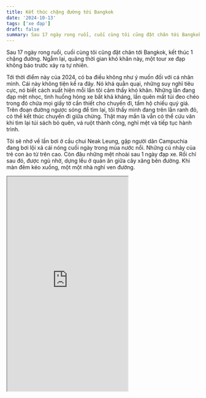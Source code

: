 ```yaml
---
title: Kết thúc chặng đường tới Bangkok
date: '2024-10-13'
tags: ['xe đạp']
draft: false
summary: Sau 17 ngày rong ruổi, cuối cùng tôi cũng đặt chân tới Bangkok, kết thúc 1 chặng đường. Ngẫm lại, quãng thời gian khó khăn này, một tour xe đạp không báo trước xảy ra tự nhiên.
---
```


Sau 17 ngày rong ruổi, cuối cùng tôi cũng đặt chân tới Bangkok, kết thúc 1 chặng đường. Ngẫm lại, quãng thời gian khó khăn này, một tour xe đạp không báo trước xảy ra tự nhiên.

Tới thời điểm này của 2024, có ba điều không như ý muốn đối với cá nhân mình. Cái này không tiện kể ra đây. Nó khá quằn quại, những suy nghĩ tiêu cực, nó biết cách xuất hiện mỗi lần tôi cảm thấy khó khăn. Những lần đang đạp mệt nhọc, tình huống hỏng xe bất khả kháng, lần quên mất túi đeo chéo trong đó chứa mọi giấy tờ cần thiết cho chuyến đi, tấm hộ chiếu quý giá. Trên đoạn đường ngược sóng để tìm lại, tôi thấy mình đang trên lằn ranh đỏ, có thể kết thúc chuyến đi giữa chừng. Thật may mắn là vẫn có thể cứu vãn khi tìm lại túi sách bỏ quên, vá ruột thành công, nghỉ mệt và tiếp tục hành trình.

Tôi sẽ nhớ về lần bơi ở cầu chui Neak Leung, gặp người dân Campuchia đang bơi lội xả cái nóng cuối ngày trong mùa nước nổi. Những cú nhảy của trẻ con ào từ trên cao. Còn đâu những mệt nhoài sau 1 ngày đạp xe. Rồi chỉ sau đó, được ngủ nhờ, dựng lều ở quán ăn giữa cây xăng bên đường. Khi màn đêm kéo xuống, một một nhà nghỉ ven đường.

<iframe width="315" height="560" src="https://youtube.com/embed/NvVF3B5HtBY?feature=share" allowFullScreen/>



![nhờ được nơi dựng lều lý tưởng](/static/images/8f40f6fd-3e99-4d31-ab45-cf9f304ba8d8/2bebd4fa44264dceb531acdebf38069d.jpeg)

![cây xăng nơi mềnh ngủ](/static/images/8f40f6fd-3e99-4d31-ab45-cf9f304ba8d8/2e5958e656aa41c885ac0b6d9e7e7e17.jpeg)


Nhớ về 2 cha con ở bờ sông lúc ăn trưa ở Phnom Pênh. Khi tôi nhìn thấy người con đang vẽ lại hình ảnh một kiến trúc nhìn có vẻ giống khối tháp nước như Sài Gòn. Lúc đó tôi qua chào hỏi thăm. Nói chuyện với người cha. Nói về chuyến đi, về con cái của chú. Do trước đây, chú làm ở một đại sứ quán nên có thể nói một chút tiếng Anh. Thật là vui khi có thể giao tiếp với người dân thủ đô, ở một quốc gia khác. Cuộc nói chuyện rất vui vẻ, đôi khi chú suy nghĩ nói ra sao, hình ảnh thật hiền hoà của người cha già, vừa hiền từ và cũng thật gần gũi. Và bức tranh của con trai chú từ trụ tháp kia, nét kí tên rất đẹp.

Đặc biệt, thứ mà tôi nhớ mãi là câu hỏi chú hỏi mình có thấy hạnh phúc ở đây? Quả thật có cảm giác câu hỏi này hơi bất ngờ, vì dẫu sao tôi cũng chỉ mới đặt chân tới đây chưa lâu. Và khi đó, tôi cũng không suy nghĩ quá nhiều mà trả lời là "Có". Nghĩ cũng thấy mình nói có phần vội vàng. Tới đó, mọi thứ xảy ra, đối với tôi là không tệ. Tôi chưa gặp khó khăn thực sự nào từ lúc khởi đầu, cũng cần có thời gian để trải nghiệm dẫu sao. Khi tôi tạm biệt 2 cha con, chú gửi lời chúc may mắn tới tôi. Mong sao tôi sẽ may mắn với quãng đường tới đây.


![0939A0CA-E7E0-4830-A030-4CCD098C9F59_1_105_c.jpeg](/static/images/8f40f6fd-3e99-4d31-ab45-cf9f304ba8d8/978f87b2071d4c86989066392530daeb.jpeg)




Cũng không quên tiệm cafe của cô chủ Campuchia. Nơi tôi qua ngồi 2 ngày liên tiếp. Một quán nhỏ nhưng ấp áp, trúng dịp lễ nên có lẽ vắng khách. Chúng tôi bập bõm nói chuyện. Và nhớ về đĩa chuối cô mời, chắc nhìn thấy anh chàng này khá xanh xao ốm đói. Bạn nói mong có dịp ghé Việt Nam để thưởng thức cà phê.



![4D49C43D-E543-44DF-B294-55483511B248_1_105_c.jpeg](/static/images/8f40f6fd-3e99-4d31-ab45-cf9f304ba8d8/4b7d1894ef4d4ac0ac783b10a91a8d7a.jpeg)



Nhớ những ngày ở hostel gặp gỡ những người nước ngoài. Đặc biệt là sự thân thiện của một anh Ấn Độ để rồi chia tay là bao thuốc lá anh này tặng mình. Sau này một đêm ở Thái Lan sài trong khung cảnh hồ nước thơ mộng, trong tiếng nhạc và một lon bia

Tôi sẽ nhớ về con đường từ Kampong Chhnang tới Kampong Thom. Ngồi hì hục sửa bánh nơi đồng không mông quạnh ngay giữa trưa oi ả. Để rồi nhận được sự giúp đỡ từ người dân trên đường, một chiếc bánh tét cực ngon. Và còn gặp một anh bạn lái xe không may giống mình, hư bánh hư đường.


![A508F4FA-3C17-464B-B096-641AF0D8C124_1_105_c.jpeg](/static/images/8f40f6fd-3e99-4d31-ab45-cf9f304ba8d8/d7571d695ea24167ac3ebd4cf965d01b.jpeg)

![7986B875-76DA-489C-8916-FBC2C9E32122_1_105_c.jpeg](/static/images/8f40f6fd-3e99-4d31-ab45-cf9f304ba8d8/c4447a9a30ea4abbbe89ec76f63a9f40.jpeg)


![49DE2302-DFF1-4F40-9291-ACC9B32A1C35_1_105_c.jpeg](/static/images/8f40f6fd-3e99-4d31-ab45-cf9f304ba8d8/d76d42def6a543a5bfaac1f5bbe45422.jpeg)



![D1C2A9ED-DF6A-40EB-B0BD-749DB299540B_1_105_c.jpeg](/static/images/8f40f6fd-3e99-4d31-ab45-cf9f304ba8d8/1a816030e60a4d9e8638bfd8c709df19.jpeg)




Trên con đường đất tưởng chừng kéo dài vô tận, một tô cơm cà ri khi dừng lại trong một gia đình đang trải chiếu ngồi ăn uống trên cánh đồng. Ông già lớn tuổi mời mình 1 lon bia và hỏi thăm là mình đang đi đâu chốn đồng quê này.

Quá dài để đọc, mà không thể không nhắc tới những tiếng chào của các em nhỏ từ Campuchia, động lức tức thời khi đôi chân mỏi mệt và hành trình kéo dài.

![CD2C72FD-0949-4C05-A3F3-CF45C5649BB1_1_105_c.jpeg](/static/images/8f40f6fd-3e99-4d31-ab45-cf9f304ba8d8/68383743db854d1787a0e31c0e70ca3a.jpeg)


![539AD1F5-4EFF-4DAA-A269-156DB3463D4D_1_105_c.jpeg](/static/images/8f40f6fd-3e99-4d31-ab45-cf9f304ba8d8/4a0c614a540e4f4b93b1edf09443af66.jpeg)


![35B0DAE5-FDBE-415A-A91B-E329ADDF18ED_1_105_c.jpeg](/static/images/8f40f6fd-3e99-4d31-ab45-cf9f304ba8d8/f9ffa9a1ddd44073bd582bf5438e5f94.jpeg)



![E1141381-8E21-4D04-96CD-FE4C48A78E7C_1_105_c.jpeg](/static/images/8f40f6fd-3e99-4d31-ab45-cf9f304ba8d8/dfcbcf7eb10d410181a6989db4de7df1.jpeg)





Rất nhiều ngẫu nhiên, như đưa đẩy mình ngồi cũng người bạn lâu năm từ hồi trung cấp ở Siem Riep. Một tối êm ái trong gia điệu nhạc xứ Cam. Học về số đếm của 2 nước, so sánh tiền Việt lại quá lớn, cứ chục nghìn, trăm nghìn. Rồi tiếng nhạc cũng có lúc lôi cuốn, khiến mình nâng nâng. Những kỉ niệm này chắc chắn khiến tôi không bao giờ tiếc nuối về chuyến đi tuổi trẻ này.



![802BBBED-8A93-4CFC-BE38-4C8B5243FC06_1_105_c.jpeg](/static/images/8f40f6fd-3e99-4d31-ab45-cf9f304ba8d8/68ed1992009344e28853de198ea35dc1.jpeg)


![BF0B3CC3-56E9-4050-A3B2-BA65F41E1175_1_105_c.jpeg](/static/images/8f40f6fd-3e99-4d31-ab45-cf9f304ba8d8/f6e8b7168a004bb089010162c5cb3b10.jpeg)


![B31D7A4F-5DE1-4236-A065-5089428075BF_1_105_c.jpeg](/static/images/8f40f6fd-3e99-4d31-ab45-cf9f304ba8d8/281cded548954ae9b93b8c7bd98d23a7.jpeg)


![27185405-7BE0-47DD-9A78-F50B647679E9_1_105_c.jpeg](/static/images/8f40f6fd-3e99-4d31-ab45-cf9f304ba8d8/b76205cd52024c578f32adc9b5c68a7e.jpeg)



![802A3730-3BC6-4EE0-9C8A-4C7315BD1986_1_105_c.jpeg](/static/images/8f40f6fd-3e99-4d31-ab45-cf9f304ba8d8/2246fec881c84286b6d8d87070cef26d.jpeg)




![3A964851-A291-4D58-99EB-7186C32F5E9E_1_105_c.jpeg](/static/images/8f40f6fd-3e99-4d31-ab45-cf9f304ba8d8/5b80f692547345bfabeb47fed1ecc1cb.jpeg)



![F98BC221-A367-488F-803E-C1BA07EC57AE_1_105_c.jpeg](/static/images/8f40f6fd-3e99-4d31-ab45-cf9f304ba8d8/171bdb12985645bbba204f4ff640db3f.jpeg)



![097D4076-D505-471D-9981-F4ED63AC5327_1_105_c.jpeg](/static/images/8f40f6fd-3e99-4d31-ab45-cf9f304ba8d8/39eb36bb9698434f87bb28e4131e7a8b.jpeg)



![A1B2F47B-F2EF-4712-A4EC-96EB68D7070E_1_105_c.jpeg](/static/images/8f40f6fd-3e99-4d31-ab45-cf9f304ba8d8/e2c833a35ba54d7382adeaffc397e4f4.jpeg)



![9BCA8547-C850-4D9D-A601-25A75F8A7056_1_105_c.jpeg](/static/images/8f40f6fd-3e99-4d31-ab45-cf9f304ba8d8/f409dfa2811c4c28a3ef902fbfe7748b.jpeg)



![A47FA1BC-4CFA-4D5F-B339-0E5E8358BC21_1_105_c.jpeg](/static/images/8f40f6fd-3e99-4d31-ab45-cf9f304ba8d8/b21afedf3071424c8db8ad58ebcfb4df.jpeg)


![1B8BCB66-C077-4F41-B7F8-DE107C55E522_1_105_c.jpeg](/static/images/8f40f6fd-3e99-4d31-ab45-cf9f304ba8d8/0db12497f5da45f0833fc4dfdac2e595.jpeg)






Khi nhẹ nhõm vì sau cùng cũng đặt chân vào `Kingdom of Thailand`. Một văn hoá khác. Nơi một làng quê tôi nán lại 2 đêm để nghỉ chân, nơi hồ nước êm ả những chú chim hay đàn vịt bơi lội trên hồ. Nơi đây còn có quán ăn khá ngon, món pad Thái rắc ớt bột thơm ngon khác rất xa món pad ở Xô Viết Nghệ Tĩnh. Sau cùng cũng tới lúc tiếp tục hành trình, vẫy tay tạm biệt cô bán tạp hoá thân thiện tuyệt vời.

Chiều dần buông, nhường chỗ cho tối bước vào những giờ phút kịch tính. Tưởng chừng mọi thứ sẽ êm ái khi đặt chân tới Bangkok, sau bữa ăn tối êm bụng thì bánh lại hư. Chỉ có may mắn mới đưa tôi tới quán sửa xe kế bên. Khi nhờ được tự sửa xe ở quán, những bạn Thái thân thiện đã giành lấy, vá xe cho mình. Skill vá xe cực đỉnh mà lần đầu được trải nghiệm. Welcome to Thailand, bạn Thái nói. Không ngờ được, mình được đối đãi rất tuyệt tới mức vậy. Và tối qua vẫn là rất dài khi nghĩ lại. Lạc lối ở Bangkok và đối mặt với chó hoang dí. Sau cùng, tôi trút được nỗi niềm vì nhà nghỉ đã ở trước mặt, đón chờ tôi với không khí ấm áp, đơn giản, ngăn nắp.


![9EB9BE3B-662C-4BD2-B43A-5ABFC2B2DA6A_1_105_c.jpeg](/static/images/8f40f6fd-3e99-4d31-ab45-cf9f304ba8d8/1781f238750c4cb4aaec4be0ab3fe971.jpeg)





![273F9D82-3FAA-4276-8E3B-9EDC5FD53C5B_1_105_c.jpeg](/static/images/8f40f6fd-3e99-4d31-ab45-cf9f304ba8d8/b4f466543c044f1b9f192444ef4c947d.jpeg)




![E04F7102-8520-4090-96A0-B1D494E12184_1_105_c.jpeg](/static/images/8f40f6fd-3e99-4d31-ab45-cf9f304ba8d8/59068c57d09a434ea26c88f51e415376.jpeg)



![FFED5C15-29E0-4DC8-98F6-AB7AF57675C1_1_105_c.jpeg](/static/images/8f40f6fd-3e99-4d31-ab45-cf9f304ba8d8/f700ce1468424a4199e34c2896dcf967.jpeg)


![139F0A40-777D-4D50-A74E-9976622C4596_1_105_c.jpeg](/static/images/8f40f6fd-3e99-4d31-ab45-cf9f304ba8d8/db553d2013a0482c9e5ed2f8ccf04df7.jpeg)




![3A899A51-62F9-432A-8AF3-156846F7BB19_1_105_c.jpeg](/static/images/8f40f6fd-3e99-4d31-ab45-cf9f304ba8d8/61ddea3c8f874f2bbb70db48523eb095.jpeg)



![F5AE12A6-D3E1-4532-9023-0FFCEF938875_1_105_c.jpeg](/static/images/8f40f6fd-3e99-4d31-ab45-cf9f304ba8d8/15b99911020a41718101e0283f2e351c.jpeg)



![85646F99-4BF9-4F1D-A8E3-E563F9776E17_1_105_c.jpeg](/static/images/8f40f6fd-3e99-4d31-ab45-cf9f304ba8d8/8fe23421daf9459d806965b6447f7e05.jpeg)



![8ACD72E5-0976-491E-B8A5-33A1E7204993_1_105_c.jpeg](/static/images/8f40f6fd-3e99-4d31-ab45-cf9f304ba8d8/c6dc499cce8a47fb9d174dad5e89e30a.jpeg)



![DEA7BC57-1551-489A-822E-69BDDEEB10B6_1_105_c.jpeg](/static/images/8f40f6fd-3e99-4d31-ab45-cf9f304ba8d8/d31b20e503794c38acc0a5e714db2ecb.jpeg)



![194E112B-B09F-46DE-91AC-C5C617321037_1_105_c.jpeg](/static/images/8f40f6fd-3e99-4d31-ab45-cf9f304ba8d8/5b47b4cb8cb74ad9a50c62250bdd535c.jpeg)



![87090FE0-CA2D-4CC0-ADE3-49399E86E21B_1_105_c.jpeg](/static/images/8f40f6fd-3e99-4d31-ab45-cf9f304ba8d8/d6281a5f37cd47cc9409c02a36225250.jpeg)



![EDA6CC53-AF00-4520-A896-881D3E01FBA8_1_105_c.jpeg](/static/images/8f40f6fd-3e99-4d31-ab45-cf9f304ba8d8/7a5fa8342ec3463fb4594b8535dc9985.jpeg)



![7E776177-65A5-431D-9B89-7C839181EE3A_1_105_c.jpeg](/static/images/8f40f6fd-3e99-4d31-ab45-cf9f304ba8d8/ef2da749eaf7466cbcea0fc61cc596c7.jpeg)

